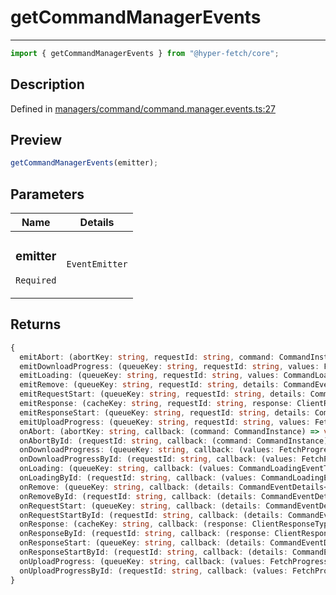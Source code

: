 # getCommandManagerEvents

<div class="api-docs__separator" data-reactroot="">

---

</div><div class="api-docs__import" data-reactroot="">

```ts
import { getCommandManagerEvents } from "@hyper-fetch/core";
```

</div><div class="api-docs__section">

## Description

</div><div class="api-docs__description"><span class="api-docs__do-not-parse">

</span></div><p class="api-docs__definition">

Defined in
[managers/command/command.manager.events.ts:27](https://github.com/BetterTyped/hyper-fetch/blob/993719ed/packages/core/src/managers/command/command.manager.events.ts#L27)

</p><div class="api-docs__section">

## Preview

</div><div class="api-docs__preview fn">

```ts
getCommandManagerEvents(emitter);
```

</div><div class="api-docs__section">

## Parameters

</div>
<div class="api-docs__parameters">
<table>
<thead><tr><th>Name</th><th>Details</th></tr></thead>
<tbody><tr param-data="emitter"><td class="api-docs__param-name required">

### emitter

`Required`

</td><td class="api-docs__param-type">

`EventEmitter`

</td></tr></tbody></table></div><div class="api-docs__section">

## Returns

</div><div class="api-docs__returns">

```ts
{
  emitAbort: (abortKey: string, requestId: string, command: CommandInstance) => void;
  emitDownloadProgress: (queueKey: string, requestId: string, values: FetchProgressType, details: CommandEventDetails<CommandInstance>) => void;
  emitLoading: (queueKey: string, requestId: string, values: CommandLoadingEventType) => void;
  emitRemove: (queueKey: string, requestId: string, details: CommandEventDetails<T>) => void;
  emitRequestStart: (queueKey: string, requestId: string, details: CommandEventDetails<CommandInstance>) => void;
  emitResponse: (cacheKey: string, requestId: string, response: ClientResponseType<unknown, unknown>, details: CommandResponseDetails) => void;
  emitResponseStart: (queueKey: string, requestId: string, details: CommandEventDetails<CommandInstance>) => void;
  emitUploadProgress: (queueKey: string, requestId: string, values: FetchProgressType, details: CommandEventDetails<CommandInstance>) => void;
  onAbort: (abortKey: string, callback: (command: CommandInstance) => void) => VoidFunction;
  onAbortById: (requestId: string, callback: (command: CommandInstance) => void) => VoidFunction;
  onDownloadProgress: (queueKey: string, callback: (values: FetchProgressType, details: CommandEventDetails<T>) => void) => VoidFunction;
  onDownloadProgressById: (requestId: string, callback: (values: FetchProgressType, details: CommandEventDetails<T>) => void) => VoidFunction;
  onLoading: (queueKey: string, callback: (values: CommandLoadingEventType) => void) => VoidFunction;
  onLoadingById: (requestId: string, callback: (values: CommandLoadingEventType) => void) => VoidFunction;
  onRemove: (queueKey: string, callback: (details: CommandEventDetails<T>) => void) => VoidFunction;
  onRemoveById: (requestId: string, callback: (details: CommandEventDetails<T>) => void) => VoidFunction;
  onRequestStart: (queueKey: string, callback: (details: CommandEventDetails<T>) => void) => VoidFunction;
  onRequestStartById: (requestId: string, callback: (details: CommandEventDetails<T>) => void) => VoidFunction;
  onResponse: (cacheKey: string, callback: (response: ClientResponseType<ResponseType, ErrorType>, details: CommandResponseDetails) => void) => VoidFunction;
  onResponseById: (requestId: string, callback: (response: ClientResponseType<ResponseType, ErrorType>, details: CommandResponseDetails) => void) => VoidFunction;
  onResponseStart: (queueKey: string, callback: (details: CommandEventDetails<T>) => void) => VoidFunction;
  onResponseStartById: (requestId: string, callback: (details: CommandEventDetails<T>) => void) => VoidFunction;
  onUploadProgress: (queueKey: string, callback: (values: FetchProgressType, details: CommandEventDetails<T>) => void) => VoidFunction;
  onUploadProgressById: (requestId: string, callback: (values: FetchProgressType, details: CommandEventDetails<T>) => void) => VoidFunction;
}
```

</div>
